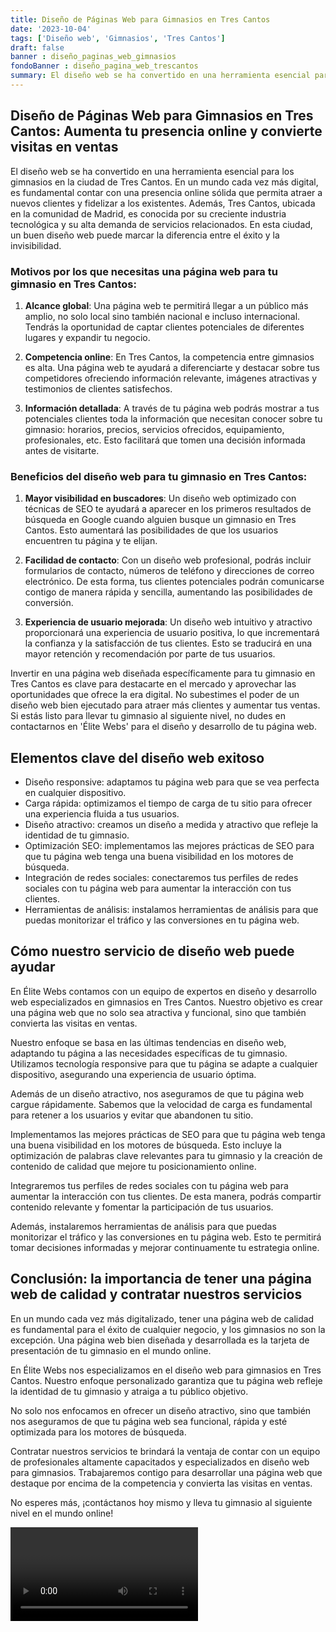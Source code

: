 ```yaml
---
title: Diseño de Páginas Web para Gimnasios en Tres Cantos
date: '2023-10-04'
tags: ['Diseño web', 'Gimnasios', 'Tres Cantos']
draft: false
banner : diseño_paginas_web_gimnasios
fondoBanner : diseño_pagina_web_trescantos
summary: El diseño web se ha convertido en una herramienta esencial para los gimnasios en la ciudad de Tres Cantos. En un mundo cada vez más digital, es fundamental contar con una presencia online sólida que permita atraer a nuevos clientes y fidelizar a los existentes. Además, Tres Cantos, ubicada en la comunidad de Madrid, es conocida por su creciente industria tecnológica y su alta demanda de servicios relacionados. En esta ciudad, un buen diseño web puede marcar la diferencia entre el éxito y la invisibilidad.
---
```


## Diseño de Páginas Web para Gimnasios en Tres Cantos: Aumenta tu presencia online y convierte visitas en ventas

El diseño web se ha convertido en una herramienta esencial para los gimnasios en la ciudad de Tres Cantos. En un mundo cada vez más digital, es fundamental contar con una presencia online sólida que permita atraer a nuevos clientes y fidelizar a los existentes. Además, Tres Cantos, ubicada en la comunidad de Madrid, es conocida por su creciente industria tecnológica y su alta demanda de servicios relacionados. En esta ciudad, un buen diseño web puede marcar la diferencia entre el éxito y la invisibilidad.

### Motivos por los que necesitas una página web para tu gimnasio en Tres Cantos:

1. **Alcance global**: Una página web te permitirá llegar a un público más amplio, no solo local sino también nacional e incluso internacional. Tendrás la oportunidad de captar clientes potenciales de diferentes lugares y expandir tu negocio.

2. **Competencia online**: En Tres Cantos, la competencia entre gimnasios es alta. Una página web te ayudará a diferenciarte y destacar sobre tus competidores ofreciendo información relevante, imágenes atractivas y testimonios de clientes satisfechos.

3. **Información detallada**: A través de tu página web podrás mostrar a tus potenciales clientes toda la información que necesitan conocer sobre tu gimnasio: horarios, precios, servicios ofrecidos, equipamiento, profesionales, etc. Esto facilitará que tomen una decisión informada antes de visitarte.

### Beneficios del diseño web para tu gimnasio en Tres Cantos:

1. **Mayor visibilidad en buscadores**: Un diseño web optimizado con técnicas de SEO te ayudará a aparecer en los primeros resultados de búsqueda en Google cuando alguien busque un gimnasio en Tres Cantos. Esto aumentará las posibilidades de que los usuarios encuentren tu página y te elijan.

2. **Facilidad de contacto**: Con un diseño web profesional, podrás incluir formularios de contacto, números de teléfono y direcciones de correo electrónico. De esta forma, tus clientes potenciales podrán comunicarse contigo de manera rápida y sencilla, aumentando las posibilidades de conversión.

3. **Experiencia de usuario mejorada**: Un diseño web intuitivo y atractivo proporcionará una experiencia de usuario positiva, lo que incrementará la confianza y la satisfacción de tus clientes. Esto se traducirá en una mayor retención y recomendación por parte de tus usuarios.

Invertir en una página web diseñada específicamente para tu gimnasio en Tres Cantos es clave para destacarte en el mercado y aprovechar las oportunidades que ofrece la era digital. No subestimes el poder de un diseño web bien ejecutado para atraer más clientes y aumentar tus ventas. Si estás listo para llevar tu gimnasio al siguiente nivel, no dudes en contactarnos en 'Élite Webs' para el diseño y desarrollo de tu página web.

<GifSeo />

<Cta />

## Elementos clave del diseño web exitoso

- Diseño responsive: adaptamos tu página web para que se vea perfecta en cualquier dispositivo.
- Carga rápida: optimizamos el tiempo de carga de tu sitio para ofrecer una experiencia fluida a tus usuarios.
- Diseño atractivo: creamos un diseño a medida y atractivo que refleje la identidad de tu gimnasio.
- Optimización SEO: implementamos las mejores prácticas de SEO para que tu página web tenga una buena visibilidad en los motores de búsqueda.
- Integración de redes sociales: conectaremos tus perfiles de redes sociales con tu página web para aumentar la interacción con tus clientes.
- Herramientas de análisis: instalamos herramientas de análisis para que puedas monitorizar el tráfico y las conversiones en tu página web.

## Cómo nuestro servicio de diseño web puede ayudar

En Élite Webs contamos con un equipo de expertos en diseño y desarrollo web especializados en gimnasios en Tres Cantos. Nuestro objetivo es crear una página web que no solo sea atractiva y funcional, sino que también convierta las visitas en ventas.

Nuestro enfoque se basa en las últimas tendencias en diseño web, adaptando tu página a las necesidades específicas de tu gimnasio. Utilizamos tecnología responsive para que tu página se adapte a cualquier dispositivo, asegurando una experiencia de usuario óptima.

Además de un diseño atractivo, nos aseguramos de que tu página web cargue rápidamente. Sabemos que la velocidad de carga es fundamental para retener a los usuarios y evitar que abandonen tu sitio.

Implementamos las mejores prácticas de SEO para que tu página web tenga una buena visibilidad en los motores de búsqueda. Esto incluye la optimización de palabras clave relevantes para tu gimnasio y la creación de contenido de calidad que mejore tu posicionamiento online.

Integraremos tus perfiles de redes sociales con tu página web para aumentar la interacción con tus clientes. De esta manera, podrás compartir contenido relevante y fomentar la participación de tus usuarios.

Además, instalaremos herramientas de análisis para que puedas monitorizar el tráfico y las conversiones en tu página web. Esto te permitirá tomar decisiones informadas y mejorar continuamente tu estrategia online.

## Conclusión: la importancia de tener una página web de calidad y contratar nuestros servicios

En un mundo cada vez más digitalizado, tener una página web de calidad es fundamental para el éxito de cualquier negocio, y los gimnasios no son la excepción. Una página web bien diseñada y desarrollada es la tarjeta de presentación de tu gimnasio en el mundo online.

En Élite Webs nos especializamos en el diseño web para gimnasios en Tres Cantos. Nuestro enfoque personalizado garantiza que tu página web refleje la identidad de tu gimnasio y atraiga a tu público objetivo.

No solo nos enfocamos en ofrecer un diseño atractivo, sino que también nos aseguramos de que tu página web sea funcional, rápida y esté optimizada para los motores de búsqueda.

Contratar nuestros servicios te brindará la ventaja de contar con un equipo de profesionales altamente capacitados y especializados en diseño web para gimnasios. Trabajaremos contigo para desarrollar una página web que destaque por encima de la competencia y convierta las visitas en ventas.

No esperes más, ¡contáctanos hoy mismo y lleva tu gimnasio al siguiente nivel en el mundo online!

<Video />

<CtaBot job='Gimnasios' city='Tres Cantos'/>

<Gmaps query='Tres Cantos+españa+maps' />